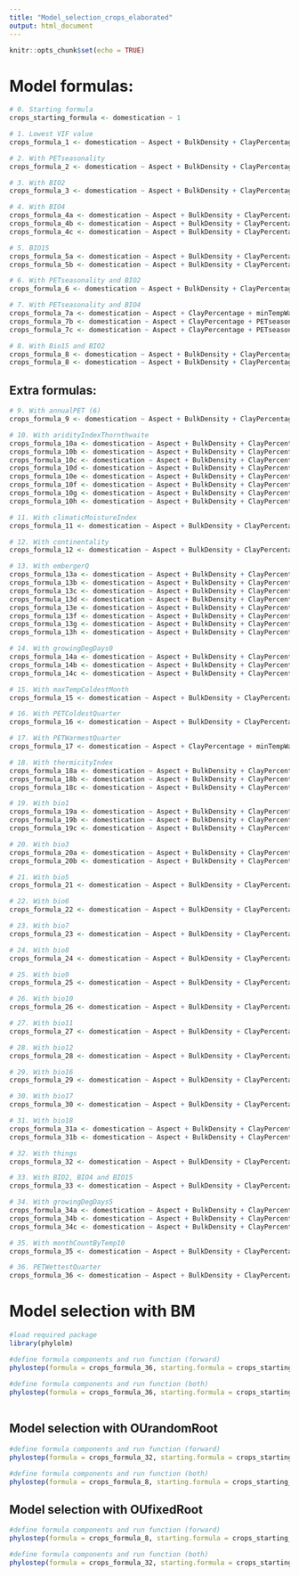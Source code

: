 ```yaml
---
title: "Model_selection_crops_elaborated"
output: html_document
---
```


```r
knitr::opts_chunk$set(echo = TRUE)
```

# Model formulas:

```r
# 0. Starting formula
crops_starting_formula <- domestication ~ 1 

# 1. Lowest VIF value
crops_formula_1 <- domestication ~ Aspect + BulkDensity + ClayPercentage + minTempWarmest + PETDriestQuarter + OrganicCarbon + PhCaCL + Slope + bio13 + bio14 + bio19

# 2. With PETseasonality
crops_formula_2 <- domestication ~ Aspect + BulkDensity + ClayPercentage + minTempWarmest + PETseasonality + PETWettestQuarter + OrganicCarbon + PhCaCL + Slope + bio14 + bio15 + bio16 + bio19

# 3. With BIO2
crops_formula_3 <- domestication ~ Aspect + BulkDensity + ClayPercentage + minTempWarmest + PETDriestQuarter + PETWettestQuarter + OrganicCarbon + PhCaCL + Slope + bio2 + bio13 + bio14 + bio19

# 4. With BIO4
crops_formula_4a <- domestication ~ Aspect + BulkDensity + ClayPercentage + minTempWarmest + PETWarmestQuarter + PETWettestQuarter + OrganicCarbon + PhCaCL + Slope + bio4 + bio13 + bio15 + bio19
crops_formula_4b <- domestication ~ Aspect + BulkDensity + ClayPercentage + minTempWarmest + PETWettestQuarter + OrganicCarbon + PhCaCL + Slope + bio2 + bio4 + bio15 + bio16 + bio19
crops_formula_4c <- domestication ~ Aspect + BulkDensity + ClayPercentage + minTempWarmest + PETWettestQuarter + OrganicCarbon + PhCaCL + Slope + bio4 + bio15 + bio18 + bio19

# 5. BIO15
crops_formula_5a <- domestication ~ Aspect + BulkDensity + ClayPercentage + minTempWarmest + PETDriestQuarter + PETWettestQuarter + OrganicCarbon + PhCaCL + Slope + bio7 + bio13 + bio15
crops_formula_5b <- domestication ~ Aspect + BulkDensity + ClayPercentage + minTempWarmest + PETDriestQuarter + PETWettestQuarter + OrganicCarbon + PhCaCL + Slope + bio13 + bio15 + bio19

# 6. With PETseasonality and BIO2
crops_formula_6 <- domestication ~ Aspect + BulkDensity + ClayPercentage + minTempWarmest + PETseasonality + PETWettestQuarter + OrganicCarbon + PhCaCL + Slope + bio2 + bio14 + bio16 + bio19

# 7. With PETseasonality and BIO4
crops_formula_7a <- domestication ~ Aspect + ClayPercentage + minTempWarmest + PETseasonality + PETWettestQuarter + OrganicCarbon + Slope + bio4 + bio14 + bio19
crops_formula_7b <- domestication ~ Aspect + ClayPercentage + PETseasonality + PETWettestQuarter + OrganicCarbon + Slope + bio4 + bio10 + bio19
crops_formula_7c <- domestication ~ Aspect + ClayPercentage + PETseasonality + PETWettestQuarter + OrganicCarbon + Slope + bio4 + bio17 + bio19

# 8. With Bio15 and BIO2
crops_formula_8 <- domestication ~ Aspect + BulkDensity + ClayPercentage + minTempWarmest + PETDriestQuarter + PETWettestQuarter + OrganicCarbon + PhCaCL + Slope + bio2 + bio15 + bio16
crops_formula_8 <- domestication ~ Aspect + BulkDensity + ClayPercentage + minTempWarmest + PETDriestQuarter + PETWettestQuarter + OrganicCarbon + PhCaCL + Slope + bio2 + bio15 + bio18
```

## Extra formulas:
```r
# 9. With annualPET (6)
crops_formula_9 <- domestication ~ Aspect + BulkDensity + ClayPercentage + annualPET + minTempWarmest + PETWettestQuarter + OrganicCarbon + PhCaCL + Slope + bio13 + bio14 + bio19

# 10. With aridityIndexThornthwaite 
crops_formula_10a <- domestication ~ Aspect + BulkDensity + ClayPercentage + aridityIndexThornthwaite + continentality + minTempWarmest + PETWarmestQuarter + PETWettestQuarter + OrganicCarbon + PhCaCL + Slope + bio13 + bio19
crops_formula_10b <- domestication ~ Aspect + BulkDensity + ClayPercentage + aridityIndexThornthwaite + maxTempColdest + minTempWarmest + PETWettestQuarter + OrganicCarbon + PhCaCL + Slope + bio13 + bio19
crops_formula_10c <- domestication ~ Aspect + BulkDensity + ClayPercentage + aridityIndexThornthwaite + minTempWarmest + PETseasonality + PETWettestQuarter + OrganicCarbon + PhCaCL + Slope + bio13 + bio19
crops_formula_10d <- domestication ~ Aspect + BulkDensity + ClayPercentage + aridityIndexThornthwaite + minTempWarmest + PETWettestQuarter + OrganicCarbon + PhCaCL + Slope + bio2 + bio7 + bio13 + bio19
crops_formula_10e <- domestication ~ Aspect + BulkDensity + ClayPercentage + aridityIndexThornthwaite + minTempWarmest + PETWettestQuarter + OrganicCarbon + PhCaCL + Slope + bio4 + bio13 + bio19
crops_formula_10f <- domestication ~ Aspect + BulkDensity + ClayPercentage + aridityIndexThornthwaite + minTempWarmest + PETWettestQuarter + OrganicCarbon + PhCaCL + Slope + bio6 + bio13 + bio19
crops_formula_10g <- domestication ~ Aspect + BulkDensity + ClayPercentage + aridityIndexThornthwaite + minTempWarmest + PETWettestQuarter + OrganicCarbon + PhCaCL + Slope + bio9 + bio13 + bio19
crops_formula_10h <- domestication ~ Aspect + BulkDensity + ClayPercentage + aridityIndexThornthwaite + minTempWarmest + PETWettestQuarter + OrganicCarbon + PhCaCL + Slope + bio11 + bio13 + bio19

# 11. With climaticMoistureIndex 
crops_formula_11 <- domestication ~ Aspect + BulkDensity + ClayPercentage + climaticMoistureIndex + minTempWarmest + PETDriestQuarter + OrganicCarbon + PhCaCL + Slope + bio14 + bio19

# 12. With continentality
crops_formula_12 <- domestication ~ Aspect + BulkDensity + ClayPercentage + continentality + minTempWarmest + PETWarmestQuarter + PETWettestQuarter + OrganicCarbon + PhCaCL + Slope + bio13 + bio14 + bio19

# 13. With embergerQ 
crops_formula_13a <- domestication ~ Aspect + BulkDensity + ClayPercentage + embergerQ + minTempWarmest + PETDriestQuarter + PETWettestQuarter + OrganicCarbon + PhCaCL + Slope + bio2 + bio18
crops_formula_13b <- domestication ~ Aspect + BulkDensity + ClayPercentage + continentality + embergerQ + minTempWarmest + PETDriestQuarter + PETWettestQuarter + OrganicCarbon + PhCaCL + Slope
crops_formula_13c <- domestication ~ Aspect + BulkDensity + ClayPercentage + embergerQ + minTempWarmest + PETDriestQuarter + PETseasonality + PETWettestQuarter + OrganicCarbon + PhCaCL + Slope
crops_formula_13d <- domestication ~ Aspect + BulkDensity + ClayPercentage + embergerQ + minTempWarmest + PETDriestQuarter + PETWettestQuarter + OrganicCarbon + PhCaCL + Slope + bio4
crops_formula_13e <- domestication ~ Aspect + BulkDensity + ClayPercentage + embergerQ + minTempWarmest + PETDriestQuarter + PETWettestQuarter + OrganicCarbon + PhCaCL + Slope + bio7
crops_formula_13f <- domestication ~ Aspect + BulkDensity + ClayPercentage + embergerQ + minTempWarmest + PETDriestQuarter + PETWettestQuarter + OrganicCarbon + PhCaCL + Slope + bio13
crops_formula_13g <- domestication ~ Aspect + BulkDensity + ClayPercentage + embergerQ + minTempWarmest + PETDriestQuarter + PETWettestQuarter + OrganicCarbon + PhCaCL + Slope + bio15
crops_formula_13h <- domestication ~ Aspect + BulkDensity + ClayPercentage + embergerQ + minTempWarmest + PETDriestQuarter + PETWettestQuarter + OrganicCarbon + PhCaCL + Slope + bio16

# 14. With growingDegDays0 
crops_formula_14a <- domestication ~ Aspect + BulkDensity + ClayPercentage + climaticMoistureIndex + growingDegDays0 + minTempWarmest + PETWettestQuarter + OrganicCarbon + PhCaCL + Slope + bio14 + bio19
crops_formula_14b <- domestication ~ Aspect + BulkDensity + ClayPercentage + growingDegDays0 + minTempWarmest + PETWarmestQuarter + PETWettestQuarter + OrganicCarbon + PhCaCL + Slope + bio14 + bio19
crops_formula_14c <- domestication ~ Aspect + BulkDensity + ClayPercentage + growingDegDays0 + minTempWarmest + PETWettestQuarter + OrganicCarbon + PhCaCL + Slope + bio2 + bio14 + bio19

# 15. With maxTempColdestMonth 
crops_formula_15 <- domestication ~ Aspect + BulkDensity + ClayPercentage + maxTempColdest + minTempWarmest + PETWarmestQuarter + PETWettestQuarter + OrganicCarbon + PhCaCL + Slope + bio13 + bio14 + bio19

# 16. With PETColdestQuarter 
crops_formula_16 <- domestication ~ Aspect + BulkDensity + ClayPercentage + minTempWarmest + PETColdestQuarter + PETWettestQuarter + OrganicCarbon + PhCaCL + Slope + bio13 + bio14 + bio19

# 17. With PETWarmestQuarter 
crops_formula_17 <- domestication ~ Aspect + ClayPercentage + minTempWarmest + PETDriestQuarter + PETWarmestQuarter + PETWettestQuarter + OrganicCarbon + PhCaCL + Slope + bio14

# 18. With thermicityIndex
crops_formula_18a <- domestication ~ Aspect + BulkDensity + ClayPercentage + climaticMoistureIndex + minTempWarmest + PETWettestQuarter + thermicityIndex + OrganicCarbon + PhCaCL + Slope + bio14 + bio19
crops_formula_18b <- domestication ~ Aspect + BulkDensity + ClayPercentage + minTempWarmest + PETWarmestQuarter + PETWettestQuarter + thermicityIndex + OrganicCarbon + PhCaCL + Slope + bio14 + bio19
crops_formula_18c <- domestication ~ Aspect + BulkDensity + ClayPercentage + minTempWarmest + PETWettestQuarter + thermicityIndex + OrganicCarbon + PhCaCL + Slope + bio2 + bio14 + bio19

# 19. With bio1
crops_formula_19a <- domestication ~ Aspect + BulkDensity + ClayPercentage + climaticMoistureIndex + minTempWarmest + PETWettestQuarter + OrganicCarbon + PhCaCL + Slope + bio1 + bio14 + bio19
crops_formula_19b <- domestication ~ Aspect + BulkDensity + ClayPercentage + minTempWarmest + PETWarmestQuarter + PETWettestQuarter + OrganicCarbon + PhCaCL + Slope + bio1 + bio14 + bio19
crops_formula_19c <- domestication ~ Aspect + BulkDensity + ClayPercentage + minTempWarmest + PETWettestQuarter + OrganicCarbon + PhCaCL + Slope + bio1 + bio2 + bio14 + bio19

# 20. With bio3 
crops_formula_20a <- domestication ~ Aspect + BulkDensity + ClayPercentage + minTempWarmest + PETWarmestQuarter + PETWettestQuarter + OrganicCarbon + PhCaCL + Slope + bio3 + bio13 + bio14 + bio19
crops_formula_20b <- domestication ~ Aspect + BulkDensity + ClayPercentage + minTempWarmest + PETWettestQuarter + OrganicCarbon + PhCaCL + Slope + bio2 + bio3 + bio13 + bio14 + bio19

# 21. With bio5 
crops_formula_21 <- domestication ~ Aspect + BulkDensity + ClayPercentage + PETDriestQuarter + PETWettestQuarter + OrganicCarbon + PhCaCL + Slope + bio2 + bio5 + bio13 + bio14 + bio19

# 22. With bio6
crops_formula_22 <- domestication ~ Aspect + BulkDensity + ClayPercentage + minTempWarmest + PETWarmestQuarter + PETWettestQuarter + OrganicCarbon + PhCaCL + Slope + bio6  + bio13 + bio14 + bio19

# 23. With bio7 
crops_formula_23 <- domestication ~ Aspect + BulkDensity + ClayPercentage + minTempWarmest + PETDriestQuarter + PETWettestQuarter + OrganicCarbon + PhCaCL + Slope + bio7 + bio14 + bio19

# 24. With bio8 
crops_formula_24 <- domestication ~ Aspect + BulkDensity + ClayPercentage + minTempWarmest + PETDriestQuarter + PETWarmestQuarter + PETWettestQuarter + OrganicCarbon + PhCaCL + Slope + bio8 + bio13 + bio14 + bio19

# 25. With bio9 
crops_formula_25 <- domestication ~ Aspect + BulkDensity + ClayPercentage + minTempWarmest + PETWettestQuarter + OrganicCarbon + PhCaCL + Slope + bio2 + bio9 + bio13 + bio14 + bio19

# 26. With bio10 
crops_formula_26 <- domestication ~ Aspect + BulkDensity + ClayPercentage + PETDriestQuarter + PETWettestQuarter + OrganicCarbon + PhCaCL + Slope + bio2 + bio10 + bio13  + bio14 + bio19

# 27. With bio11
crops_formula_27 <- domestication ~ Aspect + BulkDensity + ClayPercentage + minTempWarmest + PETWarmestQuarter + PETWettestQuarter + OrganicCarbon + PhCaCL + Slope + bio11  + bio13 + bio14 + bio19

# 28. With bio12 
crops_formula_28 <- domestication ~ Aspect + BulkDensity + ClayPercentage + minTempWarmest + PETDriestQuarter + PETWettestQuarter + OrganicCarbon + PhCaCL + Slope + bio12 + bio19

# 29. With bio16 
crops_formula_29 <- domestication ~ Aspect + BulkDensity + ClayPercentage + minTempWarmest + PETDriestQuarter + PETWettestQuarter + OrganicCarbon + PhCaCL + Slope + bio2 + bio14 + bio16 + bio19

# 30. With bio17
crops_formula_30 <- domestication ~ Aspect + BulkDensity + ClayPercentage + minTempWarmest + PETDriestQuarter + PETWettestQuarter + OrganicCarbon + PhCaCL + Slope + bio2 + bio13 + bio17

# 31. With bio18 
crops_formula_31a <- domestication ~ Aspect + BulkDensity + ClayPercentage + minTempWarmest + PETDriestQuarter + PETseasonality + PETWettestQuarter + OrganicCarbon + PhCaCL + Slope + bio14 + bio18
crops_formula_31b <- domestication ~ Aspect + BulkDensity + ClayPercentage + minTempWarmest + PETDriestQuarter + PETWettestQuarter + OrganicCarbon + PhCaCL + Slope + bio2 + bio14 + bio18

# 32. With things 
crops_formula_32 <- domestication ~ Aspect + BulkDensity + ClayPercentage + minTempWarmest + PETWettestQuarter + OrganicCarbon + PhCaCL + Slope + bio2 + bio4 + bio16 + bio19

# 33. With BIO2, BIO4 and BIO15
crops_formula_33 <- domestication ~ Aspect + BulkDensity + ClayPercentage + minTempWarmest + PETWettestQuarter + OrganicCarbon + PhCaCL + Slope + bio2 + bio4 + bio15 + bio16 + bio19

# 34. With growingDegDays5
crops_formula_34a <- domestication ~ Aspect + BulkDensity + ClayPercentage + climaticMoistureIndex + growingDegDays5 + minTempWarmest + PETWettestQuarter + OrganicCarbon + PhCaCL + Slope + bio14 + bio19
crops_formula_34b <- domestication ~ Aspect + BulkDensity + ClayPercentage + growingDegDays5 + minTempWarmest + PETWarmestQuarter + OrganicCarbon + PhCaCL + Slope + bio14 + bio19
crops_formula_34c <- domestication ~ Aspect + BulkDensity + ClayPercentage + growingDegDays5 + minTempWarmest + PETWettestQuarter + OrganicCarbon + PhCaCL + Slope + bio2 + bio14 + bio19

# 35. With monthCountByTemp10
crops_formula_35 <- domestication ~ Aspect + BulkDensity + ClayPercentage + minTempWarmest + monthCountByTemp10 + PETWarmestQuarter + PETWettestQuarter + OrganicCarbon + PhCaCL + Slope + bio13 + bio14 + bio19

# 36. PETWettestQuarter
crops_formula_36 <- domestication ~ Aspect + BulkDensity + ClayPercentage + minTempWarmest + PETDriestQuarter + PETWettestQuarter + OrganicCarbon + PhCaCL + Slope + bio2 + bio13 + bio14 + bio19
```

# Model selection with BM

```r
#load required package
library(phylolm)

#define formula components and run function (forward)
phylostep(formula = crops_formula_36, starting.formula = crops_starting_formula, data = GIS_crops, phy = tree_crops, model = "BM", direction = "forward", trace = 2)
  
#define formula components and run function (both)
phylostep(formula = crops_formula_36, starting.formula = crops_starting_formula, data = GIS_crops, phy = tree_crops, model = "BM", direction = "both", trace = 2)
  
```

## Model selection with OUrandomRoot

```r
#define formula components and run function (forward)
phylostep(formula = crops_formula_32, starting.formula = crops_starting_formula, data = GIS_crops, phy = tree_crops, model = "OUrandomRoot", direction = "forward", trace = 2, lower.bound = 0.001, upper.bound = 1000)

#define formula components and run function (both)
phylostep(formula = crops_formula_8, starting.formula = crops_starting_formula, data = GIS_crops, phy = tree_crops, model = "OUrandomRoot", direction = "both", trace = 2, lower.bound = 0.001, upper.bound = 1000)

```

## Model selection with OUfixedRoot

```r
#define formula components and run function (forward)
phylostep(formula = crops_formula_8, starting.formula = crops_starting_formula, data = GIS_crops, phy = tree_crops, model = "OUfixedRoot", direction = "forward", trace = 2, lower.bound = 0.001, upper.bound = 100)

#define formula components and run function (both)
phylostep(formula = crops_formula_32, starting.formula = crops_starting_formula, data = GIS_crops, phy = tree_crops, model = "OUfixedRoot", direction = "both", trace = 2, lower.bound = 0.001, upper.bound = 1000)
```


